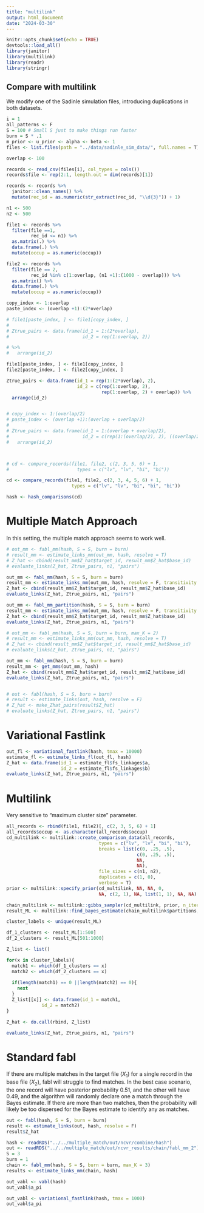 ```yaml
---
title: "multilink"
output: html_document
date: "2024-03-30"
---
```


```r
knitr::opts_chunk$set(echo = TRUE)
devtools::load_all()
library(janitor)
library(multilink)
library(readr)
library(stringr)
```

## Compare with multilink

We modify one of the Sadinle simulation files, introducing duplications in both datasets. 

```r
i = 1
all_patterns <- F
S = 100 # Small S just to make things run faster 
burn = S * .1
m_prior <- u_prior <- alpha <- beta <- 1
files <- list.files(path = "../data/sadinle_sim_data/", full.names = T)

overlap <- 100

records <- read_csv(files[i], col_types = cols())
records$file <- rep(2:1, length.out = dim(records)[1])

records <- records %>%
  janitor::clean_names() %>%
  mutate(rec_id = as.numeric(str_extract(rec_id, "\\d{3}")) + 1)

n1 <- 500
n2 <- 500

file1 <- records %>%
  filter(file ==1,
         rec_id <= n1) %>%
  as.matrix(.) %>%
  data.frame(.) %>%
  mutate(occup = as.numeric(occup))

file2 <- records %>%
  filter(file == 2,
         rec_id %in% c(1:overlap, (n1 +1):(1000 - overlap))) %>%
  as.matrix() %>%
  data.frame(.) %>%
  mutate(occup = as.numeric(occup))

copy_index <- 1:overlap
paste_index <- (overlap +1):(2*overlap)

# file1[paste_index, ] <- file1[copy_index, ]
# 
# Ztrue_pairs <- data.frame(id_1 = 1:(2*overlap),
#                           id_2 = rep(1:overlap, 2))

# %>%
#   arrange(id_2)

file1[paste_index, ] <- file1[copy_index, ]
file2[paste_index, ] <- file2[copy_index, ]

Ztrue_pairs <- data.frame(id_1 = rep(1:(2*overlap), 2),
                          id_2 = c(rep(1:overlap, 2), 
                                   rep(1:overlap, 2) + overlap)) %>%
  arrange(id_2)


# copy_index <- 1:(overlap/2)
# paste_index <- (overlap +1):(overlap + overlap/2)
# 
# Ztrue_pairs <- data.frame(id_1 = 1:(overlap + overlap/2), 
#                           id_2 = c(rep(1:(overlap/2), 2), ((overlap/2)+1):overlap)) %>% 
#   arrange(id_2)



# cd <- compare_records(file1, file2, c(2, 3, 5, 6) + 1,
#                         types = c("lv", "lv", "bi", "bi"))

cd <- compare_records(file1, file2, c(2, 3, 4, 5, 6) + 1,
                        types = c("lv", "lv", "bi", "bi", "bi"))

hash <- hash_comparisons(cd)
```



# Multiple Match Approach

In this setting, the multiple match approach seems to work well. 

```r

# out_mm <- fabl_mm(hash, S = S, burn = burn)
# result_mm <- estimate_links_mm(out_mm, hash, resolve = T)
# Z_hat <- cbind(result_mm$Z_hat$target_id, result_mm$Z_hat$base_id)
# evaluate_links(Z_hat, Ztrue_pairs, n1, "pairs")

out_mm <- fabl_mm(hash, S = S, burn = burn)
result_mm <- estimate_links_mm(out_mm, hash, resolve = F, transitivity = T)
Z_hat <- cbind(result_mm$Z_hat$target_id, result_mm$Z_hat$base_id)
evaluate_links(Z_hat, Ztrue_pairs, n1, "pairs")

out_mm <- fabl_mm_partition(hash, S = S, burn = burn)
result_mm <- estimate_links_mm(out_mm, hash, resolve = F, transitivity = T)
Z_hat <- cbind(result_mm$Z_hat$target_id, result_mm$Z_hat$base_id)
evaluate_links(Z_hat, Ztrue_pairs, n1, "pairs")

# out_mm <- fabl_mm(hash, S = S, burn = burn, max_K = 2)
# result_mm <- estimate_links_mm(out_mm, hash, resolve = T)
# Z_hat <- cbind(result_mm$Z_hat$target_id, result_mm$Z_hat$base_id)
# evaluate_links(Z_hat, Ztrue_pairs, n1, "pairs")

out_mm <- fabl_mm(hash, S = S, burn = burn)
result_mm <- get_mms(out_mm, hash)
Z_hat <- cbind(result_mm$Z_hat$target_id, result_mm$Z_hat$base_id)
evaluate_links(Z_hat, Ztrue_pairs, n1, "pairs")


# out <- fabl(hash, S = S, burn = burn)
# result <- estimate_links(out, hash, resolve = F)
# Z_hat <- make_Zhat_pairs(result$Z_hat)
# evaluate_links(Z_hat, Ztrue_pairs, n1, "pairs")

```
# Variational Fastlink

```r
out_fl <- variational_fastlink(hash, tmax = 10000)
estimate_fl <- estimate_links_fl(out_fl, hash)
Z_hat <- data.frame(id_1 = estimate_fl$fs_linkages$a,
                    id_2 = estimate_fl$fs_linkages$b)
evaluate_links(Z_hat, Ztrue_pairs, n1, "pairs")
```



# Multilink

Very sensitive to "maximum cluster size" parameter.
```r

all_records <- rbind(file1, file2)[, c(2, 3, 5, 6) + 1]
all_records$occup <- as.character(all_records$occup)
cd_multilink <- multilink::create_comparison_data(all_records, 
                                  types = c("lv", "lv", "bi", "bi"), 
                                  breaks = list(c(0, .25, .5), 
                                                c(0, .25, .5), 
                                                NA, 
                                                NA), 
                                  file_sizes = c(n1, n2), 
                                  duplicates = c(1, 0), 
                                  verbose = T)
prior <- multilink::specify_prior(cd_multilink, NA, NA, 0,
                                  NA, c(2, 1), NA, list(1, 1), NA, NA)

chain_multilink <- multilink::gibbs_sampler(cd_multilink, prior, n_iter = S)
result_ML <- multilink::find_bayes_estimate(chain_multilink$partitions, burn)

cluster_labels <- unique(result_ML)

df_1_clusters <- result_ML[1:500]
df_2_clusters <- result_ML[501:1000]

Z_list <- list()

for(x in cluster_labels){
  match1 <- which(df_1_clusters == x)
  match2 <- which(df_2_clusters == x)
  
  if(length(match1) == 0 ||length(match2) == 0){
    next
  }
  Z_list[[x]] <- data.frame(id_1 = match1, 
             id_2 = match2)
}

Z_hat <- do.call(rbind, Z_list)

evaluate_links(Z_hat, Ztrue_pairs, n1, "pairs")

```

# Standard fabl

If there are multiple matches in the target file ($X_1$) for a single record in the base file ($X_2)$, fabl will struggle to find matches. In the best case scenario, the one record will have posterior probability 0.51, and the other will have 0.49, and the algorithm will randomly declare one a match through the Bayes estimate. If there are more than two matches, then the probability will likely be too dispersed for the Bayes estimate to identify any as matches. 

```r
out <- fabl(hash, S = S, burn = burn)
result <- estimate_links(out, hash, resolve = F)
result$Z_hat
```

```r
hash <- readRDS("../../multiple_match/out/ncvr/combine/hash")
out <- readRDS("../../multiple_match/out/ncvr_results/chain/fabl_mm_2")
S = 3
burn = 1
chain <- fabl_mm(hash, S = S, burn = burn, max_K = 3)
results <- estimate_links_mm(chain, hash)

out_vabl <- vabl(hash)
out_vabl$a_pi

out_vabl <- variational_fastlink(hash, tmax = 1000)
out_vabl$a_pi
```

